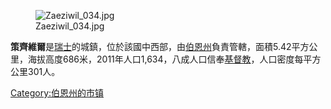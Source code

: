 [[Image:Zaeziwil_034.jpg|right]]

'''策齊維爾'''是[[瑞士|瑞士]]的城鎮，位於該國中西部，由[[伯恩州|伯恩州]]負責管轄，面積5.42平方公里，海拔高度686米，2011年人口1,634，八成人口信奉[[基督教|基督教]]，人口密度每平方公里301人。

{{Switzerland-geo-stub}}
[[Category:伯恩州的市镇|Category:伯恩州的市镇]]
